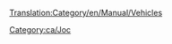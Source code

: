 [[Translation:Category/en/Manual/Vehicles]]

{{en/Bilingual box| ca
| Aquí apereixen articles relatius al vehicles, en general.

Pot llegir l'article sobre [[ca/Manual/Vehicles|vehicles]] per a obtindre més informació.
| ''Articles relating to vehicles in general are here.''

''This is a list of Vehicles. Read the main article for an explanation of the concept of Vehicles.''}}

[[Category:ca/Joc]]